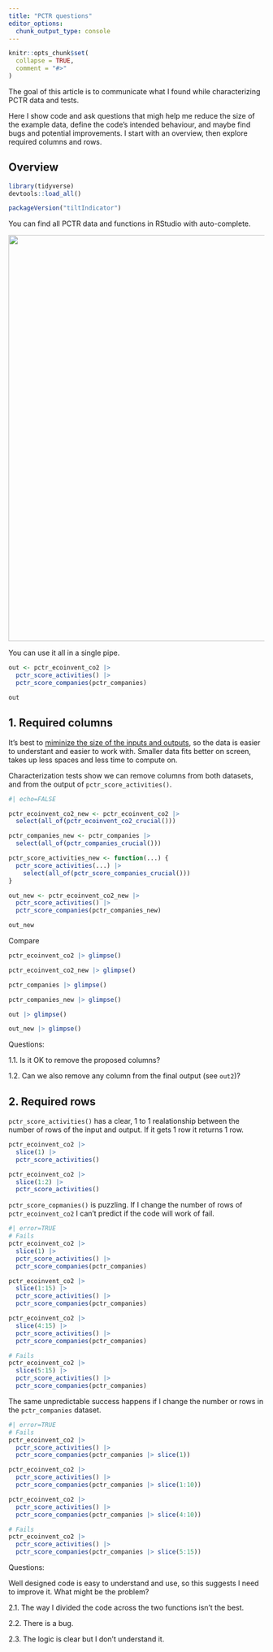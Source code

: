 ```yaml
---
title: "PCTR questions"
editor_options: 
  chunk_output_type: console
---
```


```r
knitr::opts_chunk$set(
  collapse = TRUE,
  comment = "#>"
)
```

The goal of this article is to communicate what I found while characterizing
PCTR data and tests. 

Here I show code and ask questions that migh help me reduce
the size of the example data, define the code's intended behaviour, and maybe
find bugs and potential improvements. I start with an overview, then explore required columns and rows.

## Overview

```r
library(tidyverse)
devtools::load_all()

packageVersion("tiltIndicator")
```

You can find all PCTR data and functions in RStudio with auto-complete.

<img src=https://user-images.githubusercontent.com/5856545/231594835-7ff10ec8-5e91-4362-a5c2-23718c8afc34.png width=800>

You can use it all in a single pipe.

```r
out <- pctr_ecoinvent_co2 |>
  pctr_score_activities() |>
  pctr_score_companies(pctr_companies)

out
```

## 1. Required columns

It's best to [miminize the size of the inputs and
outputs](https://gist.github.com/maurolepore/17b468dd8c3a603c668220563754ad7f#minimize-the-size-of-the-inputs-and-ouptuts),
so the data is easier to understant and easier to work with. Smaller data fits
better on screen, takes up less spaces and less time to compute on.

Characterization tests show we can remove columns from both datasets, and from
the output of `pctr_score_activities()`.

```r
#| echo=FALSE

pctr_ecoinvent_co2_new <- pctr_ecoinvent_co2 |>
  select(all_of(pctr_ecoinvent_co2_crucial()))

pctr_companies_new <- pctr_companies |>
  select(all_of(pctr_companies_crucial()))

pctr_score_activities_new <- function(...) {
  pctr_score_activities(...) |>
    select(all_of(pctr_score_companies_crucial()))
}
```

```r
out_new <- pctr_ecoinvent_co2_new |>
  pctr_score_activities() |>
  pctr_score_companies(pctr_companies_new)

out_new
```

Compare

```r
pctr_ecoinvent_co2 |> glimpse()

pctr_ecoinvent_co2_new |> glimpse()

pctr_companies |> glimpse()

pctr_companies_new |> glimpse()

out |> glimpse()

out_new |> glimpse()
```

Questions:

1.1. Is it OK to remove the proposed columns?

1.2. Can we also remove any column from the final output (see `out2`)?

## 2. Required rows

`pctr_score_activities()` has a clear, 1 to 1 realationship between the number
of rows of the input and output. If it gets 1 row it returns 1 row.

```r
pctr_ecoinvent_co2 |>
  slice(1) |>
  pctr_score_activities()

pctr_ecoinvent_co2 |>
  slice(1:2) |>
  pctr_score_activities()
```

`pctr_score_copmanies()` is puzzling. If I change the number of rows of
`pctr_ecoinvent_co2` I can't predict if the code will work of fail.

```r
#| error=TRUE
# Fails
pctr_ecoinvent_co2 |>
  slice(1) |>
  pctr_score_activities() |>
  pctr_score_companies(pctr_companies)

pctr_ecoinvent_co2 |>
  slice(1:15) |>
  pctr_score_activities() |>
  pctr_score_companies(pctr_companies)

pctr_ecoinvent_co2 |>
  slice(4:15) |>
  pctr_score_activities() |>
  pctr_score_companies(pctr_companies)

# Fails
pctr_ecoinvent_co2 |>
  slice(5:15) |>
  pctr_score_activities() |>
  pctr_score_companies(pctr_companies)
```

The same unpredictable success happens if I change the number or rows in the
`pctr_companies` dataset.

```r
#| error=TRUE
# Fails
pctr_ecoinvent_co2 |>
  pctr_score_activities() |>
  pctr_score_companies(pctr_companies |> slice(1))

pctr_ecoinvent_co2 |>
  pctr_score_activities() |>
  pctr_score_companies(pctr_companies |> slice(1:10))

pctr_ecoinvent_co2 |>
  pctr_score_activities() |>
  pctr_score_companies(pctr_companies |> slice(4:10))

# Fails
pctr_ecoinvent_co2 |>
  pctr_score_activities() |>
  pctr_score_companies(pctr_companies |> slice(5:15))
```


Questions:

Well designed code is easy to understand and use, so this suggests I need to
improve it. What might be the problem?

2.1. The way I divided the code across the two functions isn't the best.

2.2. There is a bug.

2.3. The logic is clear but I don't understand it.
